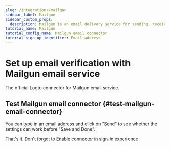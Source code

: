 ```yaml
---
slug: /integrations/mailgun
sidebar_label: Mailgun
sidebar_custom_props:
  description: Mailgun is an email delivery service for sending, receiving, and tracking emails.
tutorial_name: Mailgun
tutorial_config_name: Mailgun email connector
tutorial_sign_up_identifier: Email address
---
```




# Set up email verification with Mailgun email service

The official Logto connector for Mailgun email service.

<GuideTip />

<Integration />

## Test Mailgun email connector \{#test-mailgun-email-connector}

You can type in an email address and click on "Send" to see whether the settings can work before "Save and Done".

That's it. Don't forget to [Enable connector in sign-in experience](/connectors/email-connectors/#enable-email-sign-up-or-sign-in)
